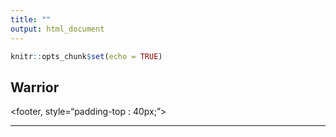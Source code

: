 ```yaml
---
title: ""
output: html_document
---
```


```r
knitr::opts_chunk$set(echo = TRUE)
```
<style type="text/css">
.title {
  display: none;
}

#getting-started img {
  margin-right: 10px;
}

</style>
<div>
## Warrior
</div>

<footer, style="padding-top : 40px;">
<center>

-------

</center>
</footer>
